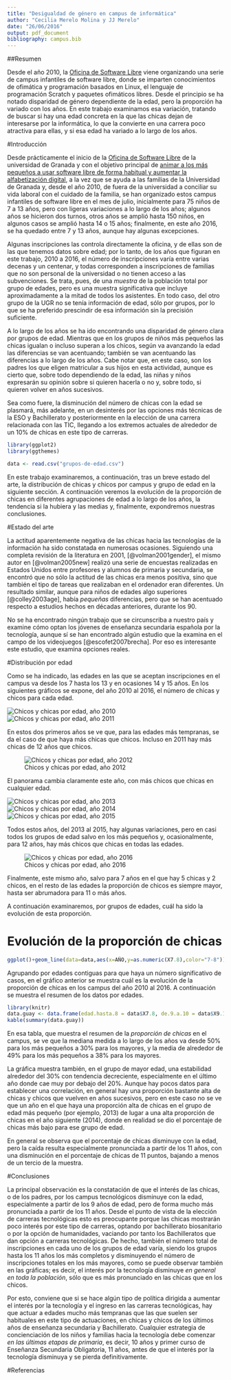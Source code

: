 ```yaml
---
title: "Desigualdad de género en campus de informática"
author: "Cecilia Merelo Molina y JJ Merelo"
date: "26/06/2016"
output: pdf_document
bibliography: campus.bib
---
```


##Resumen

Desde el año 2010, la [Oficina de Software Libre](http://osl.ugr.es) viene organizando una serie de campus infantiles de software libre, donde se imparten conocimientos de ofimática y programación basados en Linux, el lenguaje de programación Scratch y paquetes ofimáticos libres. Desde el principio se ha notado disparidad de género dependiente de la edad, pero la proporción ha variado con los años. En este trabajo examinamos esa variación, tratando de buscar si hay una edad concreta en la que las chicas dejan de interesarse por la informática, lo que la convierte en una carrera poco atractiva para ellas, y si esa edad ha variado a lo largo de los años.


#Introducción

Desde prácticamente el inicio de la
[Oficina de Software Libre](http://osl.ugr.es) de la universidad de
Granada y con el objetivo principal de
[animar a los más pequeños a usar software libre de forma habitual y aumentar la alfabetización digital](http://www.opensourceworldconference.com/conferencia-virtual-2), a la vez que se ayuda a las familias de la Universidad de
Granada y, desde el año 2010, de fuera de la universidad a conciliar
su vida laboral con el cuidado de la familia, se han organizado estos
campus infantiles de software libre en el mes de julio, inicialmente
para 75 niños de 7 a 13 años, pero con ligeras variaciones a lo largo
de los años; algunos años se hicieron dos turnos, otros años se amplió
hasta 150 niños, en algunos casos se amplió hasta 14 o 15 años;
finalmente, en este año 2016, se ha quedado entre 7 y 13 años, aunque
hay algunas excepciones.

Algunas inscripciones las controla directamente la oficina, y de ellas
son de las que tenemos datos sobre edad; por lo tanto, de los años que
figuran en este trabajo, 2010 a 2016, el número de inscripciones varía
entre varias decenas y un centenar, y todas corresponden a
inscripciones de familias que no son personal de la universidad o no
tienen acceso a las subvenciones. Se trata, pues, de una *muestra* de
la población total por grupo de edades, pero es una muestra
significativa que incluye aproximadamente a la mitad de todos los
asistentes. En todo caso, del otro grupo de la UGR no se tenía
información de edad, sólo por grupos, por lo que se ha preferido
prescindir de esa información sin la precisión suficiente.

A lo largo de los años se ha ido encontrando una disparidad de género
clara por grupos de edad. Mientras que en los grupos de niños más
pequeños las chicas igualan o incluso superan a los chicos, según va
avanzando la edad las diferencias se van acentuando; también se van
acentuando las diferencias a lo largo de los años. Cabe notar que, en
este caso, son los padres los que eligen matricular a sus hijos en
esta actividad, aunque es cierto que, sobre todo dependiendo de la
edad, las niñas y niños expresarán su opinión sobre si quieren hacerla
o no y, sobre todo, si quieren volver en años sucesivos.

Sea como fuere, la disminución del número de chicas con la edad se
plasmará, más adelante, en un desinterés por las opciones más técnicas
de la ESO y Bachillerato y posteriormente en la elección de una
carrera relacionada con las TIC, llegando a los extremos actuales de
alrededor de un 10% de chicas en este tipo de carreras.


```r
library(ggplot2)
library(ggthemes)

data <- read.csv("grupos-de-edad.csv")

```

En este trabajo examinaremos, a continuación, tras un breve estado del arte, la distribución de chicas y chicos por campus y grupo de edad en la siguiente sección. A continuación veremos la evolución de la proporción de chicas en diferentes agrupaciones de edad a lo largo de los años, la tendencia si la hubiera y las medias y, finalmente, expondremos nuestras conclusiones.

#Estado del arte


La actitud aparentemente negativa de las chicas hacia las tecnologías de la información ha sido constatada en numerosas ocasiones. Siguiendo una completa revisión de la literatura en 2001, [@volman2001gender], el mismo autor en [@volman2005new] realizó una serie de encuestas realizadas en Estados Unidos entre profesores y alumnos de primaria y secundaria, se encontró que no sólo la actitud de las chicas era menos positiva, sino que también el tipo de tareas que realizaban en el ordenador eran diferentes. Un resultado similar, aunque para niños de edades algo superiores [@colley2003age], había *pequeñas* diferencias, pero que se han acentuado respecto a estudios hechos en décadas anteriores, durante los 90.


No se ha encontrado ningún trabajo que se circunscriba a nuestro país y examine cómo optan los jóvenes de enseñanza secundaria española por la tecnología, aunque sí se han encontrado algún estudio que la examina en el campo de los videojuegos [@escofet2007brecha]. Por eso es interesante este estudio, que examina opciones reales. 

#Distribución por edad

Como se ha indicado, las edades en las que se aceptan inscripciones en el campus va desde los 7 hasta los 13 y en ocasiones 14 y 15 años. En los siguientes gráficos se expone, del año 2010 al 2016, el número de chicas y chicos para cada edad. 

![Chicos y chicas por edad, año 2010](img/2010.png)
![Chicos y chicas por edad, año 2011](img/2011.png)

En estos dos primeros años se ve que, para las edades más tempranas, se da el caso de que haya más chicas que chicos. Incluso en 2011 hay más chicas de 12 años que chicos. 

![Chicos y chicas por edad, año 2012](img/2012.png)

El panorama cambia claramente este año, con más chicos que chicas en cualquier edad.

![Chicos y chicas por edad, año 2013](img/2013.png)
![Chicos y chicas por edad, año 2014](img/2014.png)
![Chicos y chicas por edad, año 2015](img/2015.png)

Todos estos años, del 2013 al 2015, hay algunas variaciones, pero en casi todos los grupos de edad salvo en los más pequeños y, ocasionalmente, para 12 años, hay más chicos que chicas en todas las edades. 

![Chicos y chicas por edad, año 2016](img/2016.png)

Finalmente, este mismo año, salvo para 7 años en el que hay 5 chicas y 2 chicos, en el resto de las edades la proporción de chicos es siempre mayor, hasta ser abrumadora para 11 o más años. 

A continuación examinaremos, por grupos de edades, cuál ha sido la evolución de esta proporción.

# Evolución de la proporción de chicas

```r
ggplot()+geom_line(data=data,aes(x=AÑO,y=as.numeric(X7.8),color="7-8"))+geom_line(data=data,aes(x=AÑO,y=as.numeric(X9.10),color="9-10"))+geom_line(data=data,aes(x=AÑO,y=as.numeric(X11.),color="11+"))+geom_point(data=data,aes(x=AÑO,y=as.numeric(X7.8),color="7-8"))+geom_point(data=data,aes(x=AÑO,y=as.numeric(X9.10),color="9-10"))+geom_point(data=data,aes(x=AÑO,y=as.numeric(X11.),color="11+"))+ylab("Porcentaje de chicas")+theme_tufte()
```

Agrupando por edades contiguas para que haya un número significativo de casos, en el gráfico anterior se muestra cuál es la evolución de la proporción de chicas en los campus del año 2010 al 2016. A continuación se muestra el resumen de los datos por edades.

```r
library(knitr)
data.guay <- data.frame(edad.hasta.8 = data$X7.8, de.9.a.10 = data$X9.10, de.11.en.adelante = data$X11.)
kable(summary(data.guay))
```

En esa tabla, que muestra el resumen de la *proporción de chicas* en el campus, se ve que la mediana medida a lo largo de los años va desde 50% para los más pequeños a 30% para los mayores, y la media de alrededor de 49% para los más pequeños a 38% para los mayores.

La gráfica muestra también, en el grupo de mayor edad, una estabilidad alrededor del 30% con tendencia decreciente, especialmente en el último año donde cae muy por debajo del 20%. Aunque hay pocos datos para establecer una correlación, en general hay una proporción bastante alta de chicas y chicos que vuelven en años sucesivos, pero en este caso no se ve que un año en el que haya una proporción alta de chicas en el grupo de edad más pequeño (por ejemplo, 2013) de lugar a una alta proporción de chicas en el año siguiente (2014), donde en realidad se dio el porcentaje de chicas más bajo para ese grupo de edad. 

En general se observa que el porcentaje de chicas disminuye con la edad, pero la caída resulta especialmente pronunciada a partir de los 11 años, con una disminución en el porcentaje de chicas de 11 puntos, bajando a menos de un tercio de la muestra. 

#Conclusiones

La principal observación es la constatación de que el interés de las
chicas, o de los padres, por los campus tecnológicos disminuye con la
edad, especialmente a partir de los 9 años de edad, pero de forma
mucho más pronunciada a partir de los 11 años. Desde el punto de vista
de la elección de carreras tecnológicas esto es preocupante porque las
chicas mostrarán poco interés por este tipo de carreras, optando por
bachillerato biosanitario o por la opción de humanidades, vaciando por
tanto los Bachilleratos que dan opción a carreras tecnológicas. De
hecho, también el número total de inscripciones en cada uno de los
grupos de edad varía, siendo los grupos hasta los 11 años los más
completos y disminuyendo el número de inscripciones totales en los más
mayores, como se puede observar también en las gráficas; es decir, el
interés por la tecnología disminuye *en general en toda la población*,
sólo que es más pronunciado en las chicas que en los chicos. 

Por esto, conviene que si se hace algún tipo de política dirigida a
aumentar el interés por la tecnología y el ingreso en las carreras
tecnológicas, hay que actuar a edades mucho más tempranas que las que
suelen ser habituales en este tipo de actuaciones, en chicas y chicos de los últimos años de
enseñanza secundaria y Bachillerato. Cualquier estrategia de
concienciación de los niños y familias hacia la tecnología debe
comenzar *en las últimas etapas de primaria*, es decir, 10 años y
primer curso de Enseñanza Secundaria Obligatoria, 11 años, antes de
que el interés por la tecnología disminuya y se pierda
definitivamente.

#Referencias

